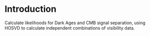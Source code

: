 # Introduction {.unnumbered}

Calculate likelihoods for Dark Ages and CMB signal separation, using HOSVD to calculate independent combinations of visibility data. 
